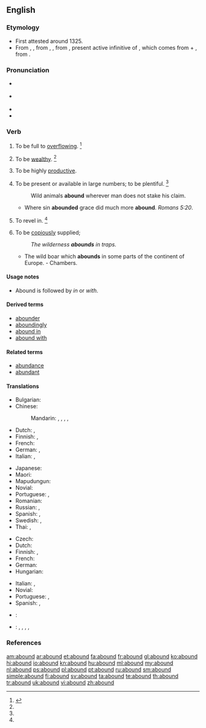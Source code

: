 ==English==

===Etymology===
* First attested around 1325.
* From {{etyl|enm|en}} {{term|abounden|lang=enm}}, {{term|abounde|lang=enm}}, from {{etyl|fro|en}} {{term|abonder|lang=fro}}, {{term|abunder|lang=fro}}, from {{etyl|la|en}} {{term/t|la|abundāre}}, present active infinitive of {{term/t|la|abundō||overflow}}, which comes from {{term|ab||from, down from|lang=la}} + {{term/t|la|undō||surge, swell, rise in waves, move in waves}}, from {{term|unda||wave|lang=la}}.

===Pronunciation===
* {{a|RP}} {{IPA|/əˈbaʊnd/}}
* {{a|US}} {{IPA|/əˈbaʊnd/}}
* {{audio|en-us-abound.ogg|Audio (US)}}
* {{rhymes|aʊnd}}

===Verb===
{{en-verb}}

# {{context|intransitive|lang=en}} To be full to [[overflowing]]. {{defdate|First attested from around (1350 to 1470).}}<ref name=SOED>{{reference-book | last =| first = | authorlink =  | coauthors =  | editor =Brown, Lesley  | others =  | title = The Shorter Oxford English Dictionary | origdate =  | origyear = 1933| origmonth =  | url =  | format =  | accessdate =  | accessyear =  | accessmonth =  | edition = 5th | date =  | year =2003| month =  | publisher =Oxford University Press  | location =Oxford, UK | language =  | id =  | doi = | isbn =978-0-19-860575-7 | lccn = | ol = | pages =7| chapter =  | chapterurl =  | quote =}}</ref>
# {{context|intransitive|obsolete|lang=en}} To be [[wealthy]]. {{defdate|Attested from around (1350 to 1470) until the mid 18<sup>th</sup> century.}}<ref name=SOED/>
# {{context|intransitive|lang=en}} To be highly [[productive]].
# {{context|intransitive|lang=en}} To be present or available in large numbers; to be plentiful. {{defdate|First attested from around (1350 to 1470).}}<ref name=SOED/>
#: Wild animals '''abound''' wherever man does not stake his claim.
#* Where sin '''abounded''' grace did much more '''abound'''. ''Romans 5:20''.
# {{context|intransitive|lang=en}} To revel in. {{defdate|Attested from around (1350 to 1470) until the late 18<sup>th</sup> century.}}<ref name=SOED/>
# {{context|intransitive|lang=en}} To be [[copiously]] supplied; 
#: ''The wilderness '''abounds''' in traps.''
#* The wild boar which '''abounds''' in some parts of the continent of Europe. - Chambers.

====Usage notes====
* {{sense|copiously supplied}} Abound is followed by ''in'' or ''with''.

====Derived terms====
* [[abounder]]
* [[aboundingly]]
* [[abound in]]
* [[abound with]]

====Related terms====
* [[abundance]]
* [[abundant]]

====Translations====
{{trans-top|to be plentiful}}
* Bulgarian: {{t-|bg|изобилствам|sc=Cyrl}}
* Chinese:
*: Mandarin: {{t|cmn|盛產|sc=Hani}}, {{t|cmn|盛产|tr=shèngchǎn|sc=Hani}}, {{t|cmn|富有|tr=fùyǒu|sc=Hani}}, {{t|cmn|富於|sc=Hani}}, {{t|cmn|富于|tr=fùyú|sc=Hani}}
* Dutch: {{t-|nl|[[overvloedig]] [[aanwezig]] [[zijn]]}}, {{t+|nl|wemelen}} {{qualifier|van}}
* Finnish: {{t-|fi|[[olla]] [[runsaasti]]}}, {{t-|fi|[[olla]] [[tulvillaan]]}}
* French: {{t+|fr|foisonner}}
* German: {{t-|de|[[in|im]] [[Überfluss]] [[vorhanden]] [[sein]]}}, {{t+|de|wimmeln}} {{qualifier|von}}
* Italian: {{t+|it|abbondare}}, {{t-|it|[[essere]] [[abbondante]]}}
{{trans-mid}}
* Japanese: {{t+|ja|たくさん|tr=takusan aru|alt=たくさんある|sc=Jpan}}
* Maori: {{t-|mi|whakamakuru}}
* Mapudungun: {{tø|arn|ünüfn}}
* Novial: {{tø|nov|abunda}}
* Portuguese: {{t+|pt|abundar}}, {{t-|pt|[[ser]] [[abundante]]}}
* Romanian: {{t+|ro|abunda}}
* Russian: {{t+|ru|изобиловать|tr=izobílovatʹ|sc=Cyrl}} {{impf}}, {{t+|ru|кишеть|tr=kišétʹ|sc=Cyrl}} {{impf}}
* Spanish: {{t+|es|abundar}}, {{t-|es|[[ser]] [[abundante]]}}
* Swedish: {{t-|sv|finnas i riklig mängd}}, {{t-|sv|finnas i överflöd}}
* Thai: {{t-|th|เต็มไปด้วย|sc=Thai|tr=dtem bpai dûay}}, {{t-|th|อุดมไปด้วย|sc=Thai|tr=udom bpai dûay}}
{{trans-bottom}}

{{trans-top|to be copiously supplied}}
* Czech: {{t-|cs|oplývat}}
* Dutch: {{t+|nl|wemelen}} {{qualifier|van}}
* Finnish: {{t-|fi|[[olla]] [[runsaasti]]}}, {{t-|fi|[[olla]] [[tulvillaan]]}}
* French: {{t+|fr|abonder}}
* German: {{t+|de|wimmeln}} {{qualifier|von}}
* Hungarian: {{t+|hu|bővelkedik}}
{{trans-mid}}
* Italian: {{t+|it|abbondare}}, {{t-|it|essere abbondante}}
* Novial: {{tø|nov|abunda}}
* Portuguese: {{t+|pt|abundar}}, {{t-|pt|[[ser]] [[abundante]]}}
* Spanish: {{t+|es|abundar}}, {{t-|es|[[ser]] [[abundante]]}}
{{trans-bottom}}

{{checktrans-top}}
* {{ttbc|io}}: {{t+|io|abundar}}
* {{ttbc|vi}}: {{t-|vi|có rất nhiều}}, {{t-|vi|có thừa}}, {{t+|vi|nhan nhản}}, {{t+|vi|lúc nhúc}}, {{t+|vi|đầy dẫy}}
{{trans-bottom}}

===References===
<references/>

[[am:abound]]
[[ar:abound]]
[[et:abound]]
[[fa:abound]]
[[fr:abound]]
[[gl:abound]]
[[ko:abound]]
[[hi:abound]]
[[io:abound]]
[[kn:abound]]
[[hu:abound]]
[[ml:abound]]
[[my:abound]]
[[nl:abound]]
[[ps:abound]]
[[pl:abound]]
[[pt:abound]]
[[ru:abound]]
[[sm:abound]]
[[simple:abound]]
[[fi:abound]]
[[sv:abound]]
[[ta:abound]]
[[te:abound]]
[[th:abound]]
[[tr:abound]]
[[uk:abound]]
[[vi:abound]]
[[zh:abound]]
